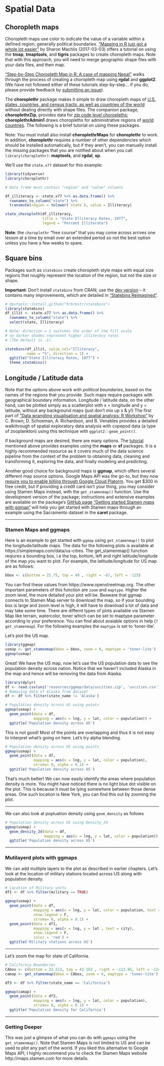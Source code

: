 # Spatial Data {#maps}

<!-- Under Construction Section
-----------------------------------------------------------------------------
![Maps](images/banners/banner_maps.png)
*This page is a work in progress. We appreciate any input you may have. If you would like to help improve this page, consider [contributing to our repo](contribute.html).* ------------------------------------------------------------------------ -->


## Choropleth maps

Choropleth maps use color to indicate the value of a variable within a defined region, generally political boundaries. ["Mapping in R just got a whole lot easier"](https://www.computerworld.com/article/3175623/mapping-in-r-just-got-a-whole-lot-easier.html){target="_blank"} by Sharon Machlis (2017-03-03) offers a tutorial on using the **tmap**, **tmaptools**, and **tigris** packages to create choropleth maps. Note that with this approach, you will need to merge geographic shape files with your data files, and then map.

["Step-by-Step Choropleth Map in R: A case of mapping Nepal"](https://medium.com/@anjesh/step-by-step-choropleth-map-in-r-a-case-of-mapping-nepal-7f62a84078d9){target="_blank"} walks through the process of creating a choropleth map using **rgdal** and **ggplot2**.  (We have not followed either of these tutorials step-by-step... if you do, please provide feedback by [submitting an issue](https://github.com/jtr13/EDAV/issues){target="_blank"}).


The **choroplethr** package makes it simple to draw choropleth maps of [U.S. states, countries, and census tracts, as well as countries of the world](https://arilamstein.com/documentation/choroplethr/reference/){target="_blank"} without dealing directly with shape files. The companion package, **choroplethrZip**, provides data for [zip code level choropleths](https://arilamstein.com/creating-zip-code-choropleths-choroplethrzip/){target="_blank"}; **choroplethrAdmin1** draws choropleths for administrative regions of [world countries](https://rdrr.io/cran/choroplethrAdmin1/man/get_admin1_countries.html){target="_blank"}. The following is a brief tutorial on using these packages.

Note: You must install also install **choroplethrMaps** for **choroplethr** to work.  In addition, **choroplethr** requires a number of other dependencies which should be installed automatically, but if they aren't, you can manually install the missing packages that you are notified about when you call `library(choroplethr)`: **maptools**, and **rgdal**, **sp**.

We'll use the `state.x77` dataset for this example:

```r
library(tidyverse)
library(choroplethr)

# data frame must contain "region" and "value" columns

df_illiteracy <- state.x77 %>% as.data.frame() %>% 
  rownames_to_column("state") %>% 
  transmute(region = tolower(`state`), value = Illiteracy)

state_choropleth(df_illiteracy,
                 title = "State Illiteracy Rates, 1977",
                 legend = "Percent Illiterate")
```

**Note**: the `choroplethr` "free course" that you may come across arrives one lesson at a time by email over an extended period so not the best option unless you have a few weeks to spare.


## Square bins

Packages such as `statebins` create choropleth style maps with equal size regions that roughly represent the location of the region, but not the size or shape.

**Important**:  Don't install `statebins` from CRAN; use the [dev version](https://github.com/hrbrmstr/statebins){target="_blank"} -- it contains many improvements, which are detailed in ["Statebins Reimagined"](https://rud.is/b/2017/11/18/statebins-reimagined/#comment-19346){target="_blank"}.

```r
# devtools::install_github("hrbrmstr/statebins")
library(statebins)
df_illit <- state.x77 %>% as.data.frame() %>% 
  rownames_to_column("state") %>% 
  select(state, Illiteracy)

# Note: direction = 1 switches the order of the fill scale 
# so darker shades represent higher illiteracy rates
# (The default is -1).

statebins(df_illit, value_col="Illiteracy",
          name = "%", direction = 1) +
  ggtitle("State Illiteracy Rates, 1977") +
  theme_statebins()
```

## Longitude / Latitude data 

Note that the options above work with *political boundaries*, based on the names of the regions that you provide. Such maps require packages with geographical boundary information. Longitude / latitude data, on the other hand, can be plotted simply as a scatterplot with x = longitude and y = latitude, without any background maps (just don't mix up x & y!) The first part of ["Data wrangling visualisation and spatial analysis: R Workshop"](http://www.seascapemodels.org/data/data-wrangling-spatial-course.html) by C. Brown, D. Schoeman, A. Richardson, and B. Venables provides a detailed walkthrough of spatial exploratory data analysis with copepod data (a type of zooplankton) using this technique with `ggplot2::geom_point()`. 

If background maps are desired, there are many options.  The [tutorial](http://www.seascapemodels.org/data/data-wrangling-spatial-course.html) mentioned above provides examples using the **maps** or **sf** packages. It is a highly recommended resource as it covers much of the data science pipeline from the context of the problem to obtaining data, cleaning and transforming it, exploring the data, and finally modeling and predicting.

Another good choice for background maps is **ggmap**, which offers several different map source options.  Google Maps API was the go-to, but they now [require you to enable billing through Google Cloud Platorm](https://cloud.google.com/free/){target="_blank"}.  You get $300 in free credit, but if providing a credit card isn't your thing, you may consider using Stamen Maps instead, with the `get_stamenmap()` function. Use the development version of the package; instructions and extensive examples are available on the package's [GitHub page](https://github.com/dkahle/ggmap){target="_blank"} ["Getting started Stamen maps with ggmap"](https://statisticaloddsandends.wordpress.com/2018/10/25/getting-started-stamen-maps-with-ggmap/){target="_blank"} will help you get started with Stamen maps through an example using the Sacramento dataset in the **caret** package.

***

### Stamen Maps and ggmaps

Here is an example to get started with `ggmap` using `get_stamenmap()` to plot the longitude/latitude maps. The data for the following plots is available at https://simplemaps.com/data/us-cities. The get_stamenmap() function reqiures a bounding box, i.e the top, bottom, left and right latitude/longitude of the map you want to plot. For example, the latitude/longitude for US map are as follows:

```r
bbox <- c(bottom = 25.75, top = 49 , right = -67, left = -125)
```

You can find these values from https://www.openstreetmap.org. The other important parameters of this function are `zoom` and `maptype`. Higher the zoom level, the more detailed your plot will be. Beaware that ggmap connects to Stamen Map server to download the map, so if your bounding box is large and zoom level is high, it will have to download a lot of data and may take some time. There are differnt types of plots available via Stamen Map like terrain, watercolor, toner which can be set to maptype parameter according to your preference. You can find about avaiable options in help (`?get_stamenmap`). For the following examples the `maptype` is set to ‘toner-lite’.

Let’s plot the US map.

```r
library(ggmap)
usmap <- get_stamenmap(bbox = bbox, zoom = 6, maptype = 'toner-lite') 
ggmap(usmap)
```

Great! We have the US map, now let’s use the US population data to see the population density across nation. Notice that we haven’t included Alaska in the map and hence will be removing the data from Alaska.

```r
library(dplyr)
df <- read.csv(unz('resources/ggmap/data/uscities.zip', 'uscities.csv'))
# Removing data of Alaska from dataset
df <- df %>% filter(state_name != 'Alaska')
```

```r
# Population density across US using points
ggmap(usmap) + 
  geom_point(data = df, 
             mapping = aes(x = lng, y = lat, color = population)) +
  ggtitle('Population density across US')
```

This is not good! Most of the points are overlapping and thus it is not easy to interpret what’s going on here. Let’s try alpha blending.

```r
# Population density across US using points
ggmap(usmap) + 
  geom_point(data = df, 
             mapping = aes(x = lng, y = lat, color = population),
             stroke= 0, alpha = 0.1) +
  ggtitle('Population density across US')
```

That’s much better! We can now easily identify the areas where population density is more. You might have noticed there is no light blue dot visible on the plot. This is because it must be lying somewhere between those dense areas. One such location is New York, you can find this out by zooming the plot.

***

We can also look at popluation density using `geom_density` as follows

```r
# Population density across US using Density_2d
ggmap(usmap) + 
  geom_density_2d(data = df, 
                  mapping = aes(x = lng, y = lat, color = population)) +
  ggtitle('Population density across US')
```

***

### Mutilayerd plots with ggmaps

We can add multiple layers to the plot as described in earlier chapters. Let’s look at the location of military stations located across US along with population density.

```r
# Location of Military units 
df1 <- df %>% filter(military == TRUE) 

ggmap(usmap) + 
  geom_point(data = df, 
             mapping = aes(x = lng, y = lat, color = population, text = city),
             show.legend = F,
             stroke= 0, alpha = 0.1) +
  geom_point(data = df1, 
             mapping = aes(x = lng, y = lat , text = city), 
             show.legend = F,
             color = 'red') + 
  ggtitle('Military stations across US')
```

***

Let’s zoom the map for state of California.

```r
# California Boundaries
CAbox <- c(bottom = 32.213, top = 42.163 , right = -113.95, left = -124.585)
camap <- get_stamenmap(bbox = CAbox, zoom = 6, maptype = 'toner-lite')

df3 <- df %>% filter(state_name == 'California')

ggmap(camap) + 
  geom_point(data = df3, 
             mapping = aes(x = lng, y = lat, color = population),
             stroke= 0, alpha = 0.1) + 
  ggtitle('Population density for California')
```

***

### Getting Deeper

This was just a glimpse of what you can do with `ggmaps` using the `get_stamenmap()`. Note that Stamen Maps is not limited to US and can be used to plot any part of the world. If you liked this alternative to Google Maps API, I highly recommend you to check the Stamen Maps website http://maps.stamen.com for more details.
